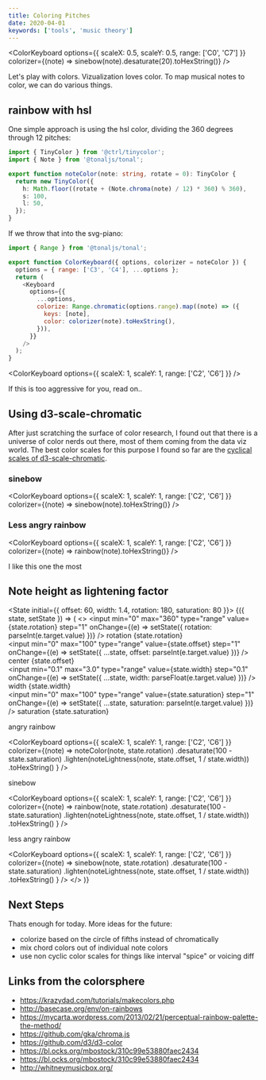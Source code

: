 ```yaml
---
title: Coloring Pitches
date: 2020-04-01
keywords: ['tools', 'music theory']
---
```



<ColorKeyboard
  options={{ scaleX: 0.5, scaleY: 0.5, range: ['C0', 'C7'] }}
  colorizer={(note) => sinebow(note).desaturate(20).toHexString()}
/>

Let's play with colors. Vizualization loves color. To map musical notes to color, we can do various things.

## rainbow with hsl

One simple approach is using the hsl color, dividing the 360 degrees through 12 pitches:

```ts
import { TinyColor } from '@ctrl/tinycolor';
import { Note } from '@tonaljs/tonal';

export function noteColor(note: string, rotate = 0): TinyColor {
  return new TinyColor({
    h: Math.floor((rotate + (Note.chroma(note) / 12) * 360) % 360),
    s: 100,
    l: 50,
  });
}
```

If we throw that into the svg-piano:

```js
import { Range } from '@tonaljs/tonal';

export function ColorKeyboard({ options, colorizer = noteColor }) {
  options = { range: ['C3', 'C4'], ...options };
  return (
    <Keyboard
      options={{
        ...options,
        colorize: Range.chromatic(options.range).map((note) => ({
          keys: [note],
          color: colorizer(note).toHexString(),
        })),
      }}
    />
  );
}
```

<ColorKeyboard options={{ scaleX: 1, scaleY: 1, range: ['C2', 'C6'] }} />

If this is too aggressive for you, read on..

## Using d3-scale-chromatic

After just scratching the surface of color research, I found out that there is a universe of color nerds out there, most of them coming from the data viz world.
The best color scales for this purpose I found so far are the [cyclical scales of d3-scale-chromatic](https://github.com/d3/d3-scale-chromatic#cyclical).

### sinebow

<ColorKeyboard options={{ scaleX: 1, scaleY: 1, range: ['C2', 'C6'] }} colorizer={(note) => sinebow(note).toHexString()} />

### Less angry rainbow

<ColorKeyboard options={{ scaleX: 1, scaleY: 1, range: ['C2', 'C6'] }} colorizer={(note) => rainbow(note).toHexString()} />

I like this one the most

## Note height as lightening factor


<State initial={{ offset: 60, width: 1.4, rotation: 180, saturation: 80 }}>
  {({ state, setState }) => (
    <>
      <label>
        <input
          min="0"
          max="360"
          type="range"
          value={state.rotation}
          step="1"
          onChange={(e) => setState({ rotation: parseInt(e.target.value) })}
        />
        rotation {state.rotation}
      </label>
      <br />
      <label>
        <input
          min="0"
          max="100"
          type="range"
          value={state.offset}
          step="1"
          onChange={(e) => setState({ ...state, offset: parseInt(e.target.value) })}
        />
        center {state.offset}
      </label>
      <br />
      <label>
        <input
          min="0.1"
          max="3.0"
          type="range"
          value={state.width}
          step="0.1"
          onChange={(e) => setState({ ...state, width: parseFloat(e.target.value) })}
        />
        width {state.width}
      </label>
      <br />
      <label>
        <input
          min="0"
          max="100"
          type="range"
          value={state.saturation}
          step="1"
          onChange={(e) => setState({ ...state, saturation: parseInt(e.target.value) })}
        />
        saturation {state.saturation}
      </label>
      <br />
      <p>angry rainbow</p>
      <ColorKeyboard
        options={{ scaleX: 1, scaleY: 1, range: ['C2', 'C6'] }}
        colorizer={(note) =>
          noteColor(note, state.rotation)
            .desaturate(100 - state.saturation)
            .lighten(noteLightness(note, state.offset, 1 / state.width))
            .toHexString()
        }
      />
      <p>sinebow</p>
      <ColorKeyboard
        options={{ scaleX: 1, scaleY: 1, range: ['C2', 'C6'] }}
        colorizer={(note) =>
          rainbow(note, state.rotation)
            .desaturate(100 - state.saturation)
            .lighten(noteLightness(note, state.offset, 1 / state.width))
            .toHexString()
        }
      />
      <p>less angry rainbow</p>
      <ColorKeyboard
        options={{ scaleX: 1, scaleY: 1, range: ['C2', 'C6'] }}
        colorizer={(note) =>
          sinebow(note, state.rotation)
            .desaturate(100 - state.saturation)
            .lighten(noteLightness(note, state.offset, 1 / state.width))
            .toHexString()
        }
      />
    </>
  )}
</State>

## Next Steps

Thats enough for today. More ideas for the future:

- colorize based on the circle of fifths instead of chromatically
- mix chord colors out of individual note colors
- use non cyclic color scales for things like interval "spice" or voicing diff

## Links from the colorsphere

- https://krazydad.com/tutorials/makecolors.php
- http://basecase.org/env/on-rainbows
- https://mycarta.wordpress.com/2013/02/21/perceptual-rainbow-palette-the-method/
- https://github.com/gka/chroma.js
- https://github.com/d3/d3-color
- https://bl.ocks.org/mbostock/310c99e53880faec2434
- https://bl.ocks.org/mbostock/310c99e53880faec2434
- http://whitneymusicbox.org/
